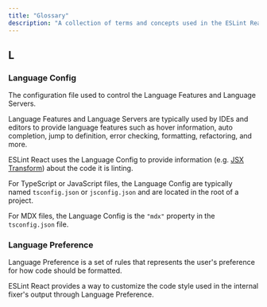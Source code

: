 ```yaml
---
title: "Glossary"
description: "A collection of terms and concepts used in the ESLint React."
---
```


## L

### Language Config

The configuration file used to control the Language Features and Language Servers.

Language Features and Language Servers are typically used by IDEs and editors to provide language features such as hover information, auto completion, jump to definition, error checking, formatting, refactoring, and more.

ESLint React uses the Language Config to provide information (e.g. [JSX Transform](/docs/configuration/configure-language-config#jsx-transform)) about the code it is linting.

For TypeScript or JavaScript files, the Language Config are typically named `tsconfig.json` or `jsconfig.json` and are located in the root of a project.

For MDX files, the Language Config is the `"mdx"` property in the `tsconfig.json` file.

### Language Preference

Language Preference is a set of rules that represents the user's preference for how code should be formatted.

ESLint React provides a way to customize the code style used in the internal fixer's output through Language Preference.
